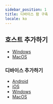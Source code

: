 ```yaml
---
sidebar_position: 1
title: 디바이스 팜 구축
locale: ko
---
```


## 호스트 추가하기

- [Windows](/ko/get-started/tutorials/device-farm/host)
- [MacOS](/ko/get-started/tutorials/device-farm/host)

### 디바이스 추가하기

- [Android](/ko/get-started/tutorials/device-farm/device/android)
- [iOS](/ko/get-started/tutorials/device-farm/device/ios)
- [Windows](/ko/get-started/tutorials/device-farm/device/windows)
- [MacOS](/ko/get-started/tutorials/device-farm/device/macos)
